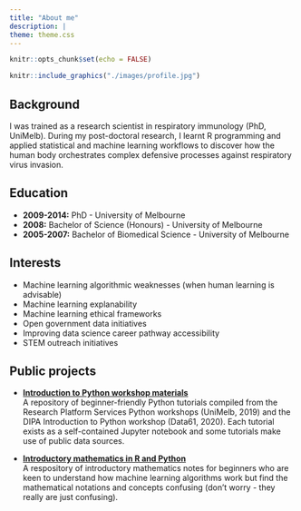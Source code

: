 ---
title: "About me"
description: |
theme: theme.css
---

```{r setup, include=FALSE}
knitr::opts_chunk$set(echo = FALSE)
```

```{r, echo = FALSE, fig.align = 'center', fig.show = 'hold', out.width = '40%'} 
knitr::include_graphics("./images/profile.jpg")  
```


## Background     

I was trained as a research scientist in respiratory immunology (PhD, UniMelb). During my post-doctoral research, I learnt R programming and applied statistical and machine learning workflows to discover how the human body orchestrates complex defensive processes against respiratory virus invasion.     


## Education       

+ **2009-2014:** PhD - University of Melbourne    
+ **2008:** Bachelor of Science (Honours) - University of Melbourne     
+ **2005-2007:** Bachelor of Biomedical Science - University of Melbourne     


## Interests     

+ Machine learning algorithmic weaknesses (when human learning is advisable)       
+ Machine learning explanability      
+ Machine learning ethical frameworks     
+ Open government data initiatives        
+ Improving data science career pathway accessibility      
+ STEM outreach initiatives     


## Public projects    

+ [**Introduction to Python workshop materials**](https://github.com/erikaduan/Introduction-to-Python)   
A repository of beginner-friendly Python tutorials compiled from the Research Platform Services Python workshops (UniMelb, 2019) and the DIPA Introduction to Python workshop (Data61, 2020). Each tutorial exists as a self-contained Jupyter notebook and some tutorials make use of public data sources.              

+ [**Introductory mathematics in R and Python**](https://github.com/erikaduan/Introductory-maths-in-R-and-Python)     
A respository of introductory mathematics notes for beginners who are keen to understand how machine learning algorithms work but find the mathematical notations and concepts confusing (don't worry - they really are just confusing).        

